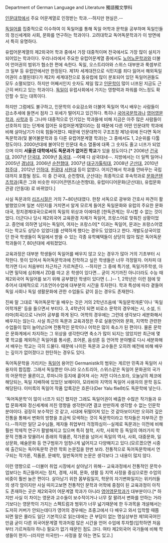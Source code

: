 Department of German Language and Literature
獨語獨文學科

[[인문대학]]에서 주요 어문계열로 인정받는 학과.--하지만 현실은.--

[[독일어]]를 집중적으로 이수하여 이 독일어를 통해 독일 어학과 문학을 공부하며 독일인들의 정신세계와 사회, 문화를 연구하는 학과이다. 고려대학교 독어독문학과가 이 방면에서 특히 유명하다.

유럽어문계열의 제2외국어 학과 중에서 가장 대중적이며 전국에서도 가장 많이 설치가 되어있는 학과이다. 우리나라에서 주요한 유럽어문계열 중에서도 [[노어노문학과]]와 더불어 언어권의 범위가 협소한 편에 속한다. 독일, 오스트리아와 스위스 대부분과 룩셈부르크 일부 등 유럽안에서만 한정된다. 제1차 세계대전으로 식민지를 죄다 잃어서 해외독일어권이 소멸된데다가 제2차 세계대전으로 동유럽에 많이 분포되어 있던 독일어권들도 모두 소멸되었다. 하지만 어째서인지 숫자도 제일 많고 [[인문학]]이 많이 너프된 지금도 근근히 버티고 있는 학과이다. [[독일]]이 유럽사회에서 가지는 영향력과 파워를 어느정도 확인할 수 있는 대목이다.

하지만 그럼에도 불구하고, 인문학의 수요감소와 더불어 독일어 역시 배우는 사람들이 감소추세에 들면서 점차 그 위세가 떨어지고 있긴하다. 특히나 [[국어국문학과]]나 [[영어영문학과]], [[사학과]] 등 그나마 대중적으로 인기있는 학과들에 비해 지금은 아주 많은 사람들이 선호하지 않는 단계에 접어든 유럽어문계열이라는 점 때문에 다른 어떤 인문대학 학과에 비해 살아남기가 더욱 힘들어졌다. 때문에 인문대학이 구조조정 제1순위에 든다면 독어독문학과(및 불어불문학과 등 다른 유럽어문계열 학과)는 그 중에서도 1, 2순위를 다툴 정도이다. 2000년대에 불어닥친 인문대 축소 열풍에 대폭 그 숫자도 줄고 너프가 되었으며 이미 '''서울권 대학에서도 독문과가 없어진 학교'''가 있을 정도이다.[* 2006년 [[건국대]], 2007년 [[단국대]], 2009년 [[동국대]]. --어째 다 삼국대네--. 지방에서는 더 일찍 일어나 2005년 [[경남대]], 2006년 [[순천향대]], 2007년 [[대구가톨릭대]], 2008년 [[군산대]], 2010년 [[청주대]] , 2012년 [[인하대]], [[원광대]] [[서원대]] 등이 없앴다. 어지간해서 학과를 안바꾸는 국립대까지 포함될 정도. 이 중 건국대, 순천향대, 군산대는 최종적으로 후속학과로 [[문화콘텐츠학과]](혹은 그와 비슷한 미디어콘텐츠(순천향대), 유럽미디어문화(군산대)), 유럽문화관광 (안동대) 로 바뀌었다.]

사실 독문과의 [[리즈시절]]은 거의 7~80년대였다. 한창 서독으로 광부와 간호사 파견이 활발했었으며 일본 식민지를 거치면서 알게 모르게 들어온 독일문화와 유럽의 주요한 문화대국, 정치경제대국으로써의 독일의 위상과 이에따른 [한독관계]는 무시할 수 없는 것이었다. 더군다나 당시 제2외국어 교육환경 자체가 독일어, 프랑스어로 맞춰진 상황이었고. 증언에 의하면 남자는 독일어, 여자는 프랑스어[* 이과는 독일어, 문과는 프랑스어였다는 학교도 상당수 있었다]를 선택하게 했다는 경우도 있었다고 한다. 개발도상국이었던 한국 학생들이 독일에서 받을 수 있는 각종 유학혜택들이 상당히 많아 많은 독어독문학과들이 7, 80년대에 세워졌었다.

교육과정은 대부분 학생들이 독일어를 배우지 않고 오는 경우가 많아 거의 기초부터 시작한다. 뜻이 있어서 독어독문학과에 진학하고 싶은 학생들은 너무 걱정말자. 어차피 대학가면 다시 처음부터 차근차근 가르쳐준다. --하지만 그 중에 특기생, 독일거주학생, 아니면 밀덕에 심취해서 ZD를 따고 온 학생이 있다면... 굳이 거기까진 아니더라도 수능 때 제2외국어 독일어를 보기 위해 공부했던 학생이 있다면 (...)-- 1, 2학년은 이런 점에 맞추어서 대체적으로 기초언어수업에 대부분의 시간을 투자한다. 학과 특성에 따라 곁들여 독일 사회나 독일 생활문화에 관한 수업들도 같이 듣는 경우도 존재한다.

진짜 말 그대로 '독어독문학'을 배우는 것은 거의 2학년즈음에 '독일문학개론'이나 '독일어학개론' 등을 들으면서 부터다. 3, 4학년이 되면 비로소 문학의 경우에는 시, 소설, 드라마(희곡)으로 나뉘어 공부를 하게 된다. 어학의 경우에는 그런데 생각보다 세분화해서 배우지는 않는다. 사실 최근의 독문과 교육과정은 주로 실용언어와 문화, 지역학 관련한 수업들이 많이 늘어났으며 전통적인 문학이나 어학은 많이 축소가 된 편이다. 물론 문학은 문화계에서 차지하는 그 위상을 생각한다면 축소가 많이 되지는 않았지만 최근에 몇몇 학교를 제외하곤 독일어를 통사론, 조어론, 음성론 등 언어학 분야별로 다시 세분화해서 배우는 학교는 극히 드물다. 때문에 나이든 독문과 교수들은 오히려 예전에 비해 배우는 깊이가 없어졌다고 한탄하는 경우도 있다.

독어독문학을 가리키는 [[독일어]] 용어인 Germanistik의 범위는 게르만 민족과 독일어 사용자의 합집합. 그래서 독일뿐만 아니라 오스트리아, 스위스같은 독일어 문화권의 국가의 어문학은 물론이고, 루마니아 등지에 흩어져 사는 저먼 디아스포라, 오늘날의 체코에 해당되는, 독일 지배하에 있었던 보헤미아, 모라비아 지역의 독일어 사용자의 문학 등도 해당된다. 이미륵의 독일어 작품 압록강은 흐른다(Der Yalu fließt)도 독문학에 넣는다.

'독어독문학'이 많이 너프가 되긴 했지만 그래도 독일어권이 배출한 수많은 작가들과 유럽 문화계와 정신세계에 끼친 영향을 생각한다면 결코 만만하게 생각할 수 없는 인문학 분야이다. 굉장히 보수적인 것 같고, 시대에 뒤떨어져 있는 것 같아보이지만 오히려 깊은 전통을 통해서 변화의 방향을 조금씩 모색하는 것이 독문학이라고 학자들은 자부하곤 한다.--하지만 일단 교수님들, 제자들 취업부터 걱정하심이--실제로 독문과는 이전에 비해 훨씬 학제적 연구가 활발해지고 있으며 특히 철학, 사학, 사회학 등 독일의 여러가지 학문적 전통과 맞물려서 종래의 작품론, 작가론을 넘어서 독일의 역사, 사회, 대중문화, 일상문화, 예술문화 등 연구범위가 엄청나게 넓어지고 다양해지고 있다.(모르겠으면 시중에 출간되는 독어독문학 관련 학회 논문집을 한번 보라. 전통적으로 독어독문학에서 연구되는 작가론, 작품론, 문예학, 일반독어학 논문은 생각보다 그 내용이 많지 않다.

이런 영향으로 --더불어 취업 시장에서 살아남기 위해-- 교육과정에서 전통적인 문학수업보다는 최근들어서는 정치, 경제, 사회, 문화, 생활 등 지역 사정을 중심으로한 수업의 비중이 훨씬 늘은 편이다. 살아남기 위한 몸부림일지, 학문의 자기변화일지는 위키러들의 생각 맘이지만 사실 따지고보면 전통적인 문학과 어학에 중점이 된 교육과정이 아직도 존재하는 곳은 제2외국어 어문계열 학과가 아니라 [[영어영문학과]]가 대부분이다.[* 하지만 사실 이 차이는 영문과 교수들이 보수적이거나 너무 잘 팔려서 변화를 안하는 거라기보다는 영문학이 가지는 스펙트럼과 범위가 너무 넓기때문에 한 두과목을 개설해서는 도저히 커버가 안되는데다가 영어의 경우에는 초중고에서 다 배우고 와서 입학할 때쯤 되면 말은 몰라도 일단 기본적으로 읽는데에는 큰 부담이 없는 명실상부한 제1외국어인만큼 굳이 다른 외국어문계열 학과처럼 많은 시간을 언어 수업에 투자할(입학하면 처음부터 가르쳐줘야 하니) 필요가 없기 때문인 점도 크다. 여타 제2외국어 국가들에 비해 학생들이 현지--(라지만 미국만)-- 사정을 잘 아는 면도 있고.]
